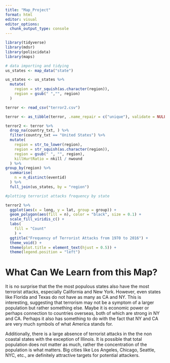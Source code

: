 ```yaml
---
title: "Map_Project"
format: html
editor: visual
editor_options: 
  chunk_output_type: console
---
```


```r
library(tidyverse)
library(mdsr)
library(poliscidata)
library(maps)
```

```r
# data importing and tidying
us_states <- map_data("state")

us_states <- us_states %>%
  mutate(
    region = str_squish(as.character(region)),
    region = gsub(" ","", region)
  )

terror <- read_csv("terror2.csv")

terror <- as_tibble(terror, .name_repair = c("unique"), validate = NULL)

terror2 <- terror %>%
  drop_na(country_txt, ) %>%
  filter(country_txt == "United States") %>%
  mutate(
    region = str_to_lower(region),
    region = str_squish(as.character(region)),
    region = gsub(" ", "", region),
    killHurtRatio = nkill / nwound 
  ) %>%
group_by(region) %>%
  summarise(
    n = n_distinct(eventid)
  ) %>%
  full_join(us_states, by = "region")
```

```r
#plotting terrorist attacks frequency by state

terror2 %>%
  ggplot(aes(x = long, y = lat, group = group)) +
  geom_polygon(aes(fill = n), color = "black", size = 0.1) +
  scale_fill_viridis_c() +
  labs(
    fill = "Count"
    ) +
  ggtitle("Frequency of Terrorist Attacks from 1970 to 2016") +
  theme_void() +
  theme(plot.title = element_text(hjust = 0.5)) +
  theme(legend.position = "left")
```

# What Can We Learn from this Map?

It is no surprise that the the most populous states also have the most terrorist attacks, especially California and New York. However, even states like Florida and Texas do not have as many as CA and NY. This is interesting, suggesting that terrorism may not be a symptom of a larger population but rather something else. Maybe it is economic power or perhaps connection to countries overseas, both of which are strong in NY and CA. Perhaps it also has something to do with the fact that NY and CA are very much symbols of what America stands for.

Additionally, there is a large absence of terrorist attacks in the the non coastal states with the exception of Illinois. It is possible that total population does not matter as much, rather the concentration of the population is what matters. Big cities like Los Angeles, Chicago, Seattle, NYC, etc., are definitely attractive targets for potential attackers.
